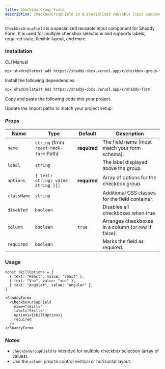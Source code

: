 ```yaml
---
title: Checkbox Group Field
description: CheckboxGroupField is a specialized reusable input component for Shaddy Form.
---
```


`CheckboxGroupField` is a specialized reusable input component for Shaddy Form. It is used for multiple checkbox selections and supports labels, required state, flexible layout, and more.

<ComponentPreview name="checkbox-group-field-example" />

### Installation

<CodeTabs>

<TabsList>
  <TabsTrigger value="cli">CLI</TabsTrigger>
  <TabsTrigger value="manual">Manual</TabsTrigger>
</TabsList>

<TabsContent value="cli">

```bash
npx shadcn@latest add https://shaddy-docs.vercel.app/r/checkbox-group-field
```

</TabsContent>

<TabsContent value="manual">

<Steps>

<Step>Install the following dependencies:</Step>

```bash
npx shadcn@latest add https://shaddy-docs.vercel.app/r/shaddy-form
```

<Step>Copy and paste the following code into your project.</Step>

<ComponentSource name="checkbox-group-field" />

<Step>Update the import paths to match your project setup.</Step>

</Steps>

</TabsContent>

</CodeTabs>

### Props

| Name        | Type                                   | Default      | Description                                        |
| ----------- | -------------------------------------- | ------------ | -------------------------------------------------- |
| `name`      | `string` (from `react-hook-form` Path) | **required** | The field name (must match your form schema).      |
| `label`     | `string`                               |              | The label displayed above the group.               |
| `options`   | `{ text: string; value: string }[]`    | **required** | Array of options for the checkbox group.           |
| `className` | `string`                               |              | Additional CSS classes for the field container.    |
| `disabled`  | `boolean`                              |              | Disables all checkboxes when true.                 |
| `column`    | `boolean`                              | `true`       | Arranges checkboxes in a column (or row if false). |
| `required`  | `boolean`                              |              | Marks the field as required.                       |

### Usage

```tsx
const skillOptions = [
  { text: "React", value: "react" },
  { text: "Vue", value: "vue" },
  { text: "Angular", value: "angular" },
]

<ShaddyForm>
  <CheckboxGroupField
    name="skills"
    label="Skills"
    options={skillOptions}
    required
  />
</ShaddyForm>

```

### Notes

- `CheckboxGroupField` is intended for multiple checkbox selection (array of values).
- Use the `column` prop to control vertical or horizontal layout.
